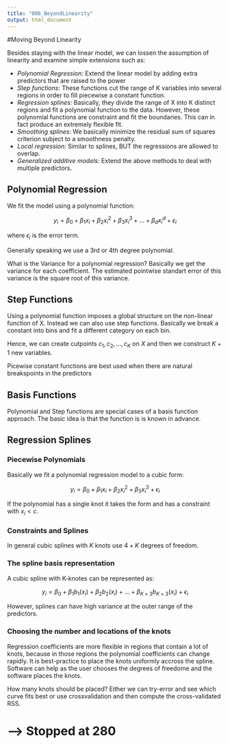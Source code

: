 ```yaml
---
title: "006_BeyondLinearity"
output: html_document
---
```


#Moving Beyond Linearity

Besides staying with the linear model, we can lossen the assumption of linearity and examine simple extensions such as:

* *Polynomial Regression:* Extend the linear model by adding extra predictors that are raised to the power
* *Step functions:* These functions cut the range of K variables into several regions in order to fill piecewise a constant function.
* *Regression splines:* Basically, they divide the range of X into K distinct regions and fit a polynomial function to the data. However, these polynomial functions are constraint and fit the boundaries. This can in fact produce an extremely flexible fit.
* *Smoothing splines:* We basically minimize the residual sum of squares criterion subject to a smoothness penalty.
* *Local regression:* Similar to splines, BUT the regressions are allowed to overlap.
* *Generalized additive models:* Extend the above methods to deal with multiple predictors.

## Polynomial Regression

We fit the model using a polynomial function:

$$
y_i = \beta_0 + \beta_1x_i + \beta_2x_i^2 + \beta_3x_i^3 + ... + \beta_dx_i^d + \epsilon_i
$$

where $\epsilon_i$ is the error term.

Generally speaking we use a 3rd or 4th degree polynomial.

What is the Variance for a polynomial regression? Basically we get the variance for each coefficient. The estimated pointwise standart error of this variance is the square root of this variance. 

## Step Functions

Using a polynomial function imposes a global structure on the non-linear function of X. Instead we can also use step functions. Basically we break a constant into bins and fit a different category on each bin.

Hence, we can create cutpoints $c_1,c_2, ..., c_K$ on $X$ and then we construct $K+1$ new variables.

Picewise constant functions are best used when there are natural breakspoints in the predictors

## Basis Functions

Polynomial and Step functions are special cases of a basis function approach. The basic idea is that the function is is known in advance. 

## Regression Splines

### Piecewise Polynomials

Basically we fit a polynomial regression model to a cubic form:

$$
y_i = \beta_0 + \beta_1x_i + \beta_2x_i^2 + \beta_3x_i^3 + \epsilon_i
$$

If the polynomial has a single knot it takes the form and has a constraint with $x_i < c$.

### Constraints and Splines

In general cubic splines with $K$ knots use $4 + K$ degrees of freedom.

### The spline basis representation

A cubic spline with K-knotes can be represented as:

$$
y_i = \beta_0 + \beta_1b_1(x_i) + \beta_2b_2(x_i) + ... + \beta_{K+3}b_{K+3}(x_i) + \epsilon_i
$$

However, splines can have high variance at the outer range of the predictors.

### Choosing the number and locations of the knots

Regression coefficients are more flexible in regions that contain a lot of knots, because in those regions the polynomial coefficients can change rapidly. It is best-practice to place the knots uniformly accross the spline. Software can help as the user chooses the degrees of freedome and the software places the knots. 

How many knots should be placed?
Either we can try-error and see which curve fits best or use crossvalidation and then compute the cross-validated RSS. 




# --> Stopped at 280